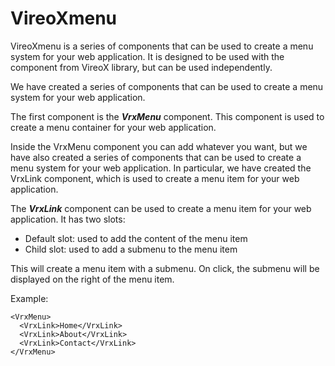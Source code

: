 
<Meta title="VrxMenu/About" />

# VireoXmenu

VireoXmenu is a series of components that can be used to create a menu system for your web application.
It is designed to be used with the component from VireoX library, but can be used independently.

We have created a series of components that can be used to create a menu system for your web application.

The first component is the ***VrxMenu*** component.
This component is used to create a menu container for your web application.

Inside the VrxMenu component you can add whatever you want, but we have also created a series of components that can be used to create a menu system for your web application.
In particular, we have created the VrxLink component, which is used to create a menu item for your web application.


The ***VrxLink*** component can be used to create a menu item for your web application.
It has two slots:
- Default slot: used to add the content of the menu item
- Child slot: used to add a submenu to the menu item

This will create a menu item with a submenu. On click, the submenu will be displayed on the right of the menu item.

Example:
```Vue
<VrxMenu>
  <VrxLink>Home</VrxLink>
  <VrxLink>About</VrxLink>
  <VrxLink>Contact</VrxLink>
</VrxMenu>
```

